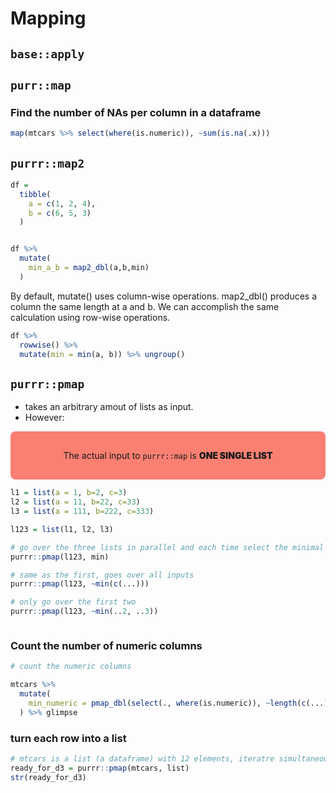 # Mapping


## `base::apply`




## `purr::map`

### Find the number of NAs per column in a dataframe


```r
map(mtcars %>% select(where(is.numeric)), ~sum(is.na(.x)))
```

## `purrr::map2`


```r
df =
  tibble(
    a = c(1, 2, 4),
    b = c(6, 5, 3)
  )


df %>% 
  mutate(
    min_a_b = map2_dbl(a,b,min)
  )
```

By default, mutate() uses column-wise operations. map2_dbl() produces a column the same length at a and b. We can accomplish the same calculation using row-wise operations.

```r
df %>%
  rowwise() %>%
  mutate(min = min(a, b)) %>% ungroup()
```


## `purrr::pmap`

- takes an arbitrary amout of lists as input.
- However:

<div style="background-color: salmon; padding: 1rem; border-radius: .5rem; text-align: center;">

The actual input to `purrr::map` is <span style="font-weight: 900;"> ONE SINGLE LIST </span>

</div>

```r
l1 = list(a = 1, b=2, c=3)
l2 = list(a = 11, b=22, c=33)
l3 = list(a = 111, b=222, c=333)

l123 = list(l1, l2, l3)

# go over the three lists in parallel and each time select the minimal value
purrr::pmap(l123, min)

# same as the first, goes over all inputs
purrr::pmap(l123, ~min(c(...)))

# only go over the first two
purrr::pmap(l123, ~min(..2, ..3))



```

### Count the number of numeric columns

```r
# count the numeric columns

mtcars %>% 
  mutate(
    min_numeric = pmap_dbl(select(., where(is.numeric)), ~length(c(...)))
  ) %>% glimpse
```


### turn each row into a list

```r
# mtcars is a list (a dataframe) with 12 elements, iteratre simultaneously over each of them
ready_for_d3 = purrr::pmap(mtcars, list)
str(ready_for_d3)
```










